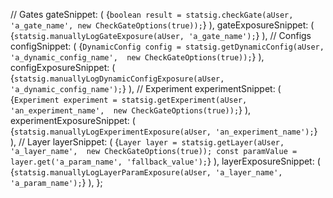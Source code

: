 
  // Gates
  gateSnippet: (
    <CodeBlock language="jsx">
      {`boolean result = statsig.checkGate(aUser, 'a_gate_name', new CheckGateOptions(true));`}
    </CodeBlock>
  ),
  gateExposureSnippet: (
    <CodeBlock language="jsx">
      {`statsig.manuallyLogGateExposure(aUser, 'a_gate_name');`}
    </CodeBlock>
  ),
  // Configs
  configSnippet: (
    <CodeBlock language="jsx">
      {`DynamicConfig config = statsig.getDynamicConfig(aUser, 'a_dynamic_config_name',  new CheckGateOptions(true));`}
    </CodeBlock>
  ),
  configExposureSnippet: (
    <CodeBlock language="jsx">
      {`statsig.manuallyLogDynamicConfigExposure(aUser, 'a_dynamic_config_name');`}
    </CodeBlock>
  ),
  // Experiment
  experimentSnippet: (
    <CodeBlock language="jsx">
      {`Experiment experiment = statsig.getExperiment(aUser, 'an_experiment_name',  new CheckGateOptions(true));`}
    </CodeBlock>
  ),
  experimentExposureSnippet: (
    <CodeBlock language="jsx">
      {`statsig.manuallyLogExperimentExposure(aUser, 'an_experiment_name');`}
    </CodeBlock>
  ),
  // Layer
  layerSnippet: (
    <CodeBlock language="jsx">
      {`Layer layer = statsig.getLayer(aUser, 'a_layer_name',  new CheckGateOptions(true));
const paramValue = layer.get('a_param_name', 'fallback_value');`}
    </CodeBlock>
  ),
  layerExposureSnippet: (
    <CodeBlock language="jsx">
      {`statsig.manuallyLogLayerParamExposure(aUser, 'a_layer_name', 'a_param_name');`}
    </CodeBlock>
  ),
};
